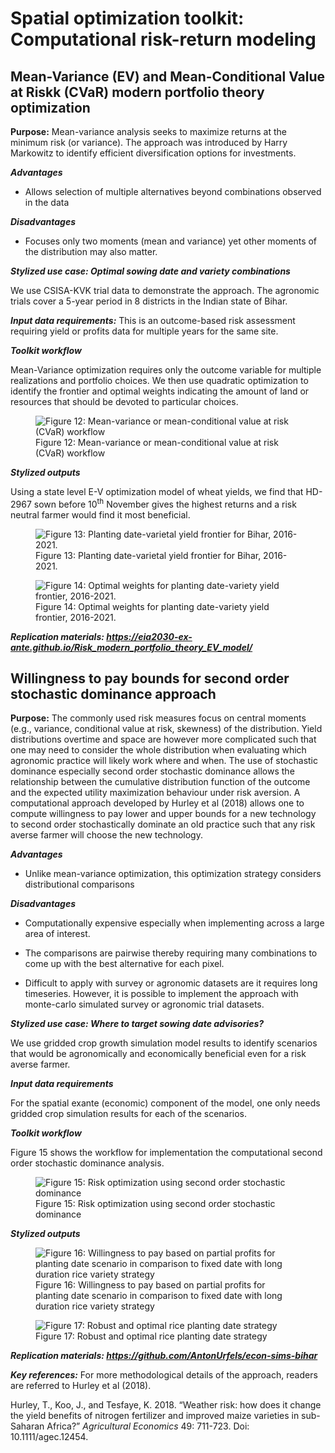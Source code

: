 # Spatial optimization toolkit: Computational risk-return modeling

## Mean-Variance (EV) and Mean-Conditional Value at Riskk (CVaR) modern portfolio theory optimization

**Purpose:** Mean-variance analysis seeks to maximize returns at the minimum risk (or variance). The approach was introduced by Harry Markowitz to identify efficient diversification options for investments.

***Advantages***

-   Allows selection of multiple alternatives beyond combinations observed in the data

***Disadvantages***

-   Focuses only two moments (mean and variance) yet other moments of the distribution may also matter.

***Stylized use case: Optimal sowing date and variety combinations***

We use CSISA-KVK trial data to demonstrate the approach. The agronomic trials cover a 5-year period in 8 districts in the Indian state of Bihar.

***Input data requirements:*** This is an outcome-based risk assessment requiring yield or profits data for multiple years for the same site.

***Toolkit workflow***

Mean-Variance optimization requires only the outcome variable for multiple realizations and portfolio choices. We then use quadratic optimization to identify the frontier and optimal weights indicating the amount of land or resources that should be devoted to particular choices.  

![Figure 12: Mean-variance or mean-conditional value at risk (CVaR) workflow](EV_CVaR_workflow.png)

***Stylized outputs***

Using a state level E-V optimization model of wheat yields, we find that HD-2967 sown before 10^th^ November gives the highest returns and a risk neutral farmer would find it most beneficial.

![Figure 13: Planting date-varietal yield frontier for Bihar, 2016-2021.](sowing_date_varietal_yield_frontier.png)

![Figure 14: Optimal weights for planting date-variety yield frontier, 2016-2021.](optimal_weights.png)

***Replication materials: <https://eia2030-ex-ante.github.io/Risk_modern_portfolio_theory_EV_model/>***

## Willingness to pay bounds for second order stochastic dominance approach

**Purpose:** The commonly used risk measures focus on central moments (e.g., variance, conditional value at risk, skewness) of the distribution. Yield distributions overtime and space are however more complicated such that one may need to consider the whole distribution when evaluating which agronomic practice will likely work where and when. The use of stochastic dominance especially second order stochastic dominance allows the relationship between the cumulative distribution function of the outcome and the expected utility maximization behaviour under risk aversion. A computational approach developed by Hurley et al (2018) allows one to compute willingness to pay lower and upper bounds for a new technology to second order stochastically dominate an old practice such that any risk averse farmer will choose the new technology.

***Advantages***

-   Unlike mean-variance optimization, this optimization strategy considers distributional comparisons

***Disadvantages***

-   Computationally expensive especially when implementing across a large area of interest.

-   The comparisons are pairwise thereby requiring many combinations to come up with the best alternative for each pixel.

-   Difficult to apply with survey or agronomic datasets are it requires long timeseries. However, it is possible to implement the approach with monte-carlo simulated survey or agronomic trial datasets.

***Stylized use case: Where to target sowing date advisories?***

We use gridded crop growth simulation model results to identify scenarios that would be agronomically and economically beneficial even for a risk averse farmer.

***Input data requirements***

For the spatial exante (economic) component of the model, one only needs gridded crop simulation results for each of the scenarios.

***Toolkit workflow***

Figure 15 shows the workflow for implementation the computational second order stochastic dominance analysis.

![Figure 15: Risk optimization using second order stochastic dominance](sosd_workflow.png)

***Stylized outputs***

![Figure 16: Willingness to pay based on partial profits for planting date scenario in comparison to fixed date with long duration rice variety strategy](/system_profit_sosd_map.png)

![Figure 17: Robust and optimal rice planting date strategy](/Optimal_rice_planting_strategy.png)

***Replication materials: <https://github.com/AntonUrfels/econ-sims-bihar>***

***Key references:*** For more methodological details of the approach, readers are referred to Hurley et al (2018).

Hurley, T., Koo, J., and Tesfaye, K. 2018. "Weather risk: how does it change the yield benefits of nitrogen fertilizer and improved maize varieties in sub-Saharan Africa?" *Agricultural Economics* 49: 711-723. Doi: 10.1111/agec.12454.
